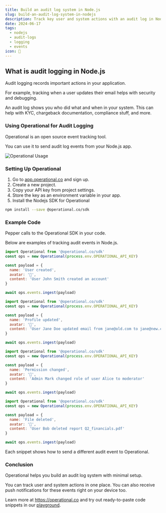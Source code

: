 ```yaml
---
title: Build an audit log system in Node.js
slug: build-an-audit-log-system-in-nodejs
description: Track key user and system actions with an audit log in Node.js using Operational for detailed event insights.
date: 2024-06-17
tags:
  - nodejs
  - audit-logs
  - logging
  - events
icon: 📝
---
```


## What is audit logging in Node.js

Audit logging records important actions in your application.

For example, tracking when a user updates their email helps with security and debugging.

An audit log shows you who did what and when in your system. This can help with KYC, chargeback documentation, compliance stuff, and more.

### Using Operational for Audit Logging

Operational is an open source event tracking tool.

You can use it to send audit log events from your Node.js app.

![Operational Usage](https://operational.co/images/misc/ops-usage.jpg)

### Setting Up Operational

1. Go to [app.operational.co](https://app.operational.co) and sign up.
2. Create a new project.
3. Copy your API key from project settings.
4. Store the key as an environment variable in your app.
5. Install the Nodejs SDK for Operational
```bash
npm install --save @operational.co/sdk
```

### Example Code

Pepper calls to the Operational SDK in your code.

Below are examples of tracking audit events in Node.js.

```javascript
import Operational from '@operational.co/sdk'
const ops = new Operational(process.env.OPERATIONAL_API_KEY)

const payload = {
  name: 'User created',
  avatar: '📝',
  content: 'User John Smith created an account'
}

await ops.events.ingest(payload)
```

```javascript
import Operational from '@operational.co/sdk'
const ops = new Operational(process.env.OPERATIONAL_API_KEY)

const payload = {
  name: 'Profile updated',
  avatar: '📝',
  content: 'User Jane Doe updated email from jane@old.com to jane@new.com'
}

await ops.events.ingest(payload)
```

```javascript
import Operational from '@operational.co/sdk'
const ops = new Operational(process.env.OPERATIONAL_API_KEY)

const payload = {
  name: 'Permission changed',
  avatar: '📝',
  content: 'Admin Mark changed role of user Alice to moderator'
}

await ops.events.ingest(payload)
```

```javascript
import Operational from '@operational.co/sdk'
const ops = new Operational(process.env.OPERATIONAL_API_KEY)

const payload = {
  name: 'File deleted',
  avatar: '📝',
  content: 'User Bob deleted report Q2_financials.pdf'
}

await ops.events.ingest(payload)
```

Each snippet shows how to send a different audit event to Operational.

### Conclusion

Operational helps you build an audit log system with minimal setup.

You can track user and system actions in one place. You can also receive push notifications for these events right on your device too.

Learn more at https://operational.co and try out ready-to-paste code snippets in our [playground](https://operational.co/playground).